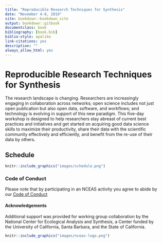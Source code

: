 ```yaml
--- 
title: "Reproducible Research Techniques for Synthesis"
date: "November 4-8, 2019"
site: bookdown::bookdown_site
output: bookdown::gitbook
documentclass: book
bibliography: [book.bib]
biblio-style: apalike
link-citations: yes
description: ""
always_allow_html: yes
---
```


# Reproducible Research Techniques for Synthesis


The research landscape is changing. Researchers are increasingly engaging in collaboration across networks; open science includes not just open publication but also open data, software, and workflows; and technology is evolving in support of this new paradigm. This five-day workshop is designed to help researchers stay abreast of current best practices and initiatives and get started on acquiring good data science skills to maximize their productivity, share their data with the scientific community effectively and efficiently, and benefit from the re-use of their data by others.

## Schedule

```r
knitr::include_graphics("images/schedule.png")
```

### Code of Conduct

Please note that by participating in an NCEAS activity you agree to abide by our [Code of Conduct](https://www.nceas.ucsb.edu/files/NCEAS_Code-of-Conduct_2019.pdf)


#### Acknowledgements

Additional support was provided for working group collaboration by the National Center for Ecological Analysis and Synthesis, a Center funded by the University of California, Santa Barbara, and the State of California.

```r
knitr::include_graphics("images/nceas-logo.png")
```

